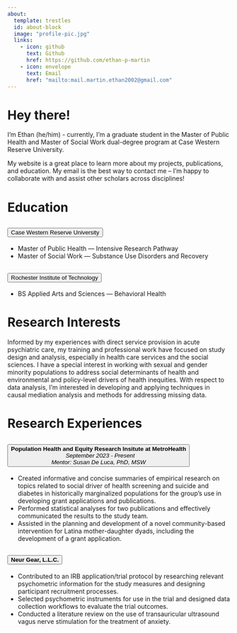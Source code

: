 ```yaml
---
about:
  template: trestles
  id: about-block
  image: "profile-pic.jpg"
  links:
    - icon: github
      text: Github
      href: https://github.com/ethan-p-martin
    - icon: envelope
      text: Email
      href: "mailto:mail.martin.ethan2002@gmail.com"  
---
```


::: {#about-block}
# Hey there! 

I'm Ethan (he/him) - currently, I'm a graduate student in the Master of Public Health and Master of Social Work dual-degree program at Case Western Reserve University.


My website is a great place to learn more about my projects, publications, and education. My email is the best way to contact me – I'm happy to collaborate with and assist other scholars across disciplines!
:::

# Education
```{=html}
<div class="accordion" id="accordionExample">
  <div class="accordion-item">
    <h2 class="accordion-header" id="headingOne">
      <button class="accordion-button" type="button" data-bs-toggle="collapse" data-bs-target="#collapseOne" aria-expanded="true" aria-controls="collapseOne">
        Case Western Reserve University
      </button>
    </h2>
    <div id="collapseOne" class="accordion-collapse collapse show" aria-labelledby="headingOne" data-bs-parent="#accordionExample">
      <div class="accordion-body">
        <ul>
          <li>Master of Public Health &mdash; Intensive Research Pathway</li>
          <li>Master of Social Work  &mdash; Substance Use Disorders and Recovery</li>
        </ul>
      </div>
    </div>
  </div>
  <div class="accordion-item">
    <h2 class="accordion-header" id="headingTwo">
      <button class="accordion-button collapsed" type="button" data-bs-toggle="collapse" data-bs-target="#collapseTwo" aria-expanded="false" aria-controls="collapseTwo">
        Rochester Institute of Technology
      </button>
    </h2>
    <div id="collapseTwo" class="accordion-collapse collapse" aria-labelledby="headingTwo" data-bs-parent="#accordionExample">
      <div class="accordion-body">
        <ul>
          <li>BS Applied Arts and Sciences &mdash; Behavioral Health</li>
        </ul>
      </div>
    </div>
  </div>
```


# Research Interests

Informed by my experiences with direct service provision in acute psychiatric care, my training and professional work have focused on study design and analysis, especially in health care services and the social sciences. I have a special interest in working with sexual and gender minority populations to address social determinants of health and environmental and policy-level drivers of health inequities. With respect to data analysis, I’m interested in developing and applying techniques in causal mediation analysis and methods for addressing missing data.

# Research Experiences

```{=html}
<div class="accordion" id="accordionExample">
  <div class="accordion-item">
    <h2 class="accordion-header" id="headingOne">
      <button class="accordion-button" type="button" data-bs-toggle="collapse" data-bs-target="#collapseOne" aria-expanded="true" aria-controls="collapseOne">
       <b> Population Health and Equity Research Insitute at MetroHealth </b> <br>
         &nbsp; <em>September 2023 - Present <br>
         Mentor: Susan De Luca, PhD, MSW</em>
      </button>
    </h2>
    <div id="collapseOne" class="accordion-collapse collapse show" aria-labelledby="headingOne" data-bs-parent="#accordionExample">
      <div class="accordion-body">
        <ul>
          <li> Created informative and concise summaries of empirical research on topics related to social driver of health screening and suicide and diabetes in         historically marginalized populations for the group’s use in developing grant applications and publications. </li>
          <li> Performed statistical analyses for two publications and effectively communicated the results to the study team. </li>
          <li>Assisted in the planning and development of a novel community-based intervention for Latina mother-daughter dyads, including the development of a grant application. </li>
        </ul>
      </div>
    </div>
  </div>
  <div class="accordion-item">
    <h2 class="accordion-header" id="headingTwo">
      <button class="accordion-button collapsed" type="button" data-bs-toggle="collapse" data-bs-target="#collapseTwo" aria-expanded="false" aria-controls="collapseTwo">
        <b> Neur Gear, L.L.C. </b> <br>
      </button>
    </h2>
    <div id="collapseTwo" class="accordion-collapse collapse" aria-labelledby="headingTwo" data-bs-parent="#accordionExample">
      <div class="accordion-body">
        <ul>
          <li> Contributed to an IRB application/trial protocol by researching relevant psychometric information for the study measures and designing participant recruitment processes. </li>
          <li>Selected psychometric instruments for use in the trial and designed data collection workflows to evaluate the trial outcomes.</li>
          <li>Conducted a literature review on the use of transauricular ultrasound vagus nerve stimulation for the treatment of anxiety. </li>
        </ul>
      </div>
    </div>
  </div>
```
